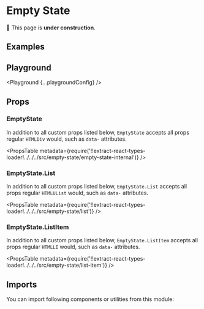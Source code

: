 



# Empty State

🚧 This page is **under construction**.

## Examples

<Example title="Basic Usage" path="empty-state/basic-usage">
  <BasicUsage />
</Example>

<Example title="Orientation" path="empty-state/orientation">
  <Orientation />
</Example>

<Example title="Centered Vertical" path="empty-state/centered-vertical">
  <CenteredVertical />
</Example>

<Example title="Inverted" path="empty-state/inverted" darkPreview>
  <Inverted />
</Example>

## Playground

<Playground {...playgroundConfig} />

## Props

### EmptyState

In addition to all custom props listed below, `EmptyState` accepts all props regular `HTMLDiv` would, such as `data-` attributes.

<PropsTable
  metadata={require('!!extract-react-types-loader!../../../src/empty-state/empty-state-internal')}
/>

### EmptyState.List

In addition to all custom props listed below, `EmptyState.List` accepts all props regular `HTMLUList` would, such as `data-` attributes.

<PropsTable
  metadata={require('!!extract-react-types-loader!../../../src/empty-state/list')}
/>

### EmptyState.ListItem

In addition to all custom props listed below, `EmptyState.ListItem` accepts all props regular `HTMLLI` would, such as `data-` attributes.

<PropsTable
  metadata={require('!!extract-react-types-loader!../../../src/empty-state/list-item')}
/>

## Imports

You can import following components or utilities from this module:

<Imports module={EmptyStateImports} path="@datacamp/waffles/empty-state" />
